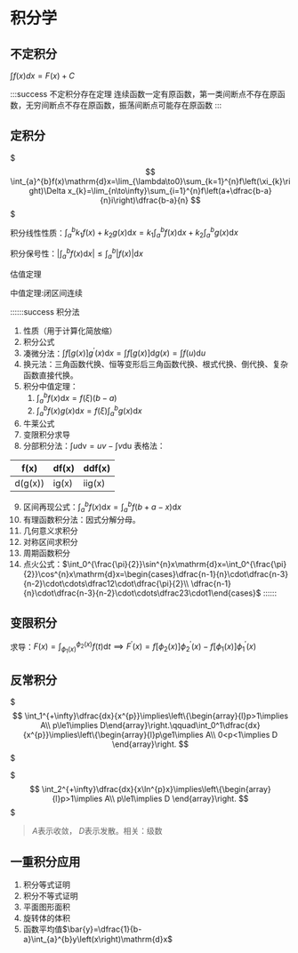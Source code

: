 # 积分学

## 不定积分

$\int f(x) dx = F(x) +C$

:::success 不定积分存在定理
连续函数一定有原函数，第一类间断点不存在原函数，无穷间断点不存在原函数，振荡间断点可能存在原函数
:::

## 定积分

$$$
\int_{a}^{b}f(x)\mathrm{d}x=\lim_{\lambda\to0}\sum_{k=1}^{n}f\left(\xi_{k}\right)\Delta x_{k}=\lim_{n\to\infty}\sum_{i=1}^{n}f\left(a+\dfrac{b-a}{n}i\right)\dfrac{b-a}{n}
$$$

积分线性性质：$\int_{a}^{b}k_1f\left(x\right)+k_2g\left(x\right)\mathrm{d}x=k_1\int_{a}^{b}f\left(x\right)\mathrm{d}x+k_2\int_{a}^{b} g\left(x\right)\mathrm{d}x$

积分保号性：$\left\vert\int_{a}^{b}f\left(x\right)\mathrm{d}x\right\vert\le\int_{a}^{b}\left\vert\right.f\left(x)\right\vert\mathrm{d}x$

估值定理

中值定理:闭区间连续

::::::success 积分法
1. 性质（用于计算化简放缩）
2. 积分公式
3. 凑微分法：$\int f\left\lbrack g\left(x\right)\right\rbrack g^{\prime}\left(x\right)\mathrm{d}x=\int f\left\lbrack g\left(x\right)\right\rbrack\mathrm{d}g\left(x\right)=\int f\left(u\right)\mathrm{d}u$
4. 换元法：三角函数代换、恒等变形后三角函数代换、根式代换、倒代换、复杂函数直接代换。
5. 积分中值定理：
    1. $\int_{a}^{b}f\left(x\right)\mathrm{d}x=f\left(\xi\right)\left(b-a\right)$
    2. $\int_{a}^{b}f\left(x\right)g\left(x\right)\mathrm{d}x=f\left(\xi\right)\int_{a}^{b}g\left(x\right)\mathrm{d}x$
6. 牛莱公式
7. 变限积分求导
8. 分部积分法：$\int u\mathrm{dv}=uv-\int v\mathrm{du}$
表格法：

|f(x)|df(x)|ddf(x)|
|-|-|-|
|d(g(x))|ig(x)|iig(x)|


9. 区间再现公式：$\int_{a}^{b}f\left(x\right)\mathrm{d}x=\int_{a}^{b}f\left(b+a-x\right)\mathrm{d}x$
10. 有理函数积分法：因式分解分母。
11. 几何意义求积分
12. 对称区间求积分
13. 周期函数积分
14. 点火公式：$\int_0^{\frac{\pi}{2}}\sin^{n}x\mathrm{d}x=\int_0^{\frac{\pi}{2}}\cos^{n}x\mathrm{d}x=\begin{cases}\dfrac{n-1}{n}\cdot\dfrac{n-3}{n-2}\cdot\cdots\dfrac12\cdot\dfrac{\pi}{2}\\ \dfrac{n-1}{n}\cdot\dfrac{n-3}{n-2}\cdot\cdots\dfrac23\cdot1\end{cases}$
::::::

## 变限积分

求导：$F^{}\left(x\right)=\int_{\phi_1\left(x\right)}^{\phi_2\left(x\right)}f\left(t\right)\mathrm{d}t\implies F^{\prime}\left(x\right)=f\left\lbrack\phi_2\left(x\right)\right\rbrack\phi_2^{\prime}\left(x\right)-f\left\lbrack\phi_1\left(x\right)\right\rbrack\phi_1^{\prime}\left(x\right)$

## 反常积分

$$$
\int_1^{+\infty}\dfrac{dx}{x^{p}}\implies\left\{\begin{array}{l}p>1\implies A\\ p\le1\implies D\end{array}\right.\qquad\int_0^1\dfrac{dx}{x^{p}}\implies\left\{\begin{array}{l}p\ge1\implies A\\ 0<p<1\implies D \end{array}\right.
$$$

$$$
\int_2^{+\infty}\dfrac{dx}{x\ln^{p}x}\implies\left\{\begin{array}{l}p>1\implies A\\ p\le1\implies D \end{array}\right.
$$$

> $A$表示收敛， $D$表示发散。相关：级数


## 一重积分应用

1. 积分等式证明
2. 积分不等式证明
3. 平面图形面积
4. 旋转体的体积
5. 函数平均值$\bar{y}=\dfrac{1}{b-a}\int_{a}^{b}y\left(x\right)\mathrm{d}x$

